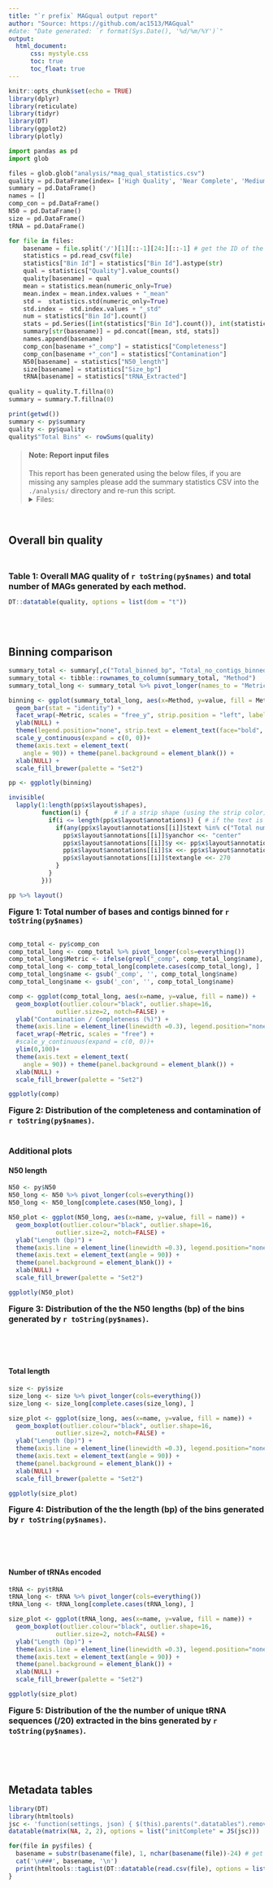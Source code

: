 ```yaml
---
title: "`r prefix` MAGqual output report"
author: "Source: https://github.com/ac1513/MAGqual"
#date: "Date generated: `r format(Sys.Date(), '%d/%m/%Y')`"
output: 
  html_document:
      css: mystyle.css
      toc: true
      toc_float: true
---
```


```r
knitr::opts_chunk$set(echo = TRUE)
library(dplyr)
library(reticulate)
library(tidyr)
library(DT)
library(ggplot2)
library(plotly)
```


```python
import pandas as pd
import glob

files = glob.glob("analysis/*mag_qual_statistics.csv")
quality = pd.DataFrame(index= ['High Quality', 'Near Complete', 'Medium Quality', 'Low Quality', 'Failed'])
summary = pd.DataFrame()
names = []
comp_con = pd.DataFrame()
N50 = pd.DataFrame() 
size = pd.DataFrame()
tRNA = pd.DataFrame()

for file in files:
    basename = file.split('/')[1][::-1][24:][::-1] # get the ID of the MAGqual run
    statistics = pd.read_csv(file)
    statistics["Bin Id"] = statistics["Bin Id"].astype(str)
    qual = statistics["Quality"].value_counts()
    quality[basename] = qual
    mean = statistics.mean(numeric_only=True)
    mean.index = mean.index.values + "_mean"
    std =  statistics.std(numeric_only=True)
    std.index =  std.index.values + "_std"
    num = statistics["Bin Id"].count()
    stats = pd.Series([int(statistics["Bin Id"].count()), int(statistics["Size_bp"].sum()), int(statistics["No_contigs"].sum())], index=["No_bins", "Total_binned_bp", "Total_no_contigs_binned"])
    summary[str(basename)] = pd.concat([mean, std, stats])
    names.append(basename)
    comp_con[basename +"_comp"] = statistics["Completeness"]
    comp_con[basename +"_con"] = statistics["Contamination"]
    N50[basename] = statistics["N50_length"]
    size[basename] = statistics["Size_bp"]
    tRNA[basename] = statistics["tRNA_Extracted"]
    
quality = quality.T.fillna(0) 
summary = summary.T.fillna(0)
```

```r
print(getwd())
summary <- py$summary
quality <- py$quality
quality$"Total Bins" <- rowSums(quality)
```

> #### Note: Report input files  
> This report has been generated using the below files, if you are missing any samples please add the summary statistics CSV into the `./analysis/` directory and re-run this script.
> <details><summary>Files:</summary>
> ```{r, echo=FALSE}
> py$files
> ```
> </details>
>

<br>  
  
## Overall bin quality

<br>
  
<font size="3"><b>Table 1: Overall MAG quality of `r toString(py$names)` and total number of MAGs generated by each method. </b></font>
```r
DT::datatable(quality, options = list(dom = "t"))
```
<br>
<br>  

## Binning comparison 

```r
summary_total <- summary[,c("Total_binned_bp", "Total_no_contigs_binned")]
summary_total <- tibble::rownames_to_column(summary_total, "Method")
summary_total_long <- summary_total %>% pivot_longer(names_to = "Metric", cols = c("Total_binned_bp", "Total_no_contigs_binned"))

binning <- ggplot(summary_total_long, aes(x=Method, y=value, fill = Method)) + 
  geom_bar(stat = "identity") +
  facet_wrap(~Metric, scales = "free_y", strip.position = "left", labeller = as_labeller(c(Total_binned_bp = "Total bases binned (bp)", Total_no_contigs_binned = "Total number of contigs binned")))+
  ylab(NULL) +
  theme(legend.position="none", strip.text = element_text(face="bold", size=12), strip.background = element_blank(), strip.placement = "outside", axis.line = element_line(linewidth = 0.3)) + 
  scale_y_continuous(expand = c(0, 0))+ 
  theme(axis.text = element_text( 
    angle = 90)) + theme(panel.background = element_blank()) +
  xlab(NULL) + 
  scale_fill_brewer(palette = "Set2")

pp <- ggplotly(binning)

invisible(
  lapply(1:length(pp$x$layout$shapes),
         function(i) {       # if a strip shape (using the strip color)
           if(i <= length(pp$x$layout$annotations)) { # if the text is a strip label
             if(any(pp$x$layout$annotations[[i]]$text %in% c("Total number of contigs binned", "Total bases binned (bp)"))) {
               pp$x$layout$annotations[[i]]$yanchor <<- "center"
               pp$x$layout$annotations[[i]]$y <<- pp$x$layout$annotations[[i]]$y - 0.5
               pp$x$layout$annotations[[i]]$x <<- pp$x$layout$annotations[[i]]$x-0.29 # move text to the middle
               pp$x$layout$annotations[[i]]$textangle <<- 270
             }
           }
         })) 

pp %>% layout()

```

<font size="3"><b> Figure 1: Total number of bases and contigs binned for `r toString(py$names)` </b></font>  
<br>

```r
comp_total <- py$comp_con
comp_total_long <- comp_total %>% pivot_longer(cols=everything())
comp_total_long$Metric <- ifelse(grepl("_comp", comp_total_long$name), "Completeness", "Contamination")
comp_total_long <- comp_total_long[complete.cases(comp_total_long), ]
comp_total_long$name <- gsub('_comp', '', comp_total_long$name)
comp_total_long$name <- gsub('_con', '', comp_total_long$name)

comp <- ggplot(comp_total_long, aes(x=name, y=value, fill = name)) + 
  geom_boxplot(outlier.colour="black", outlier.shape=16,
             outlier.size=2, notch=FALSE) +
  ylab("Contamination / Completeness (%)") +
  theme(axis.line = element_line(linewidth =0.3), legend.position="none") + 
  facet_wrap(~Metric, scales = "free") +
  #scale_y_continuous(expand = c(0, 0))+ 
  ylim(0,100)+
  theme(axis.text = element_text( 
    angle = 90)) + theme(panel.background = element_blank()) +
  xlab(NULL) + 
  scale_fill_brewer(palette = "Set2")

ggplotly(comp)
```
<font size="3"><b> Figure 2: Distribution of the completeness and contamination of `r toString(py$names)`. </b></font>
<br>
<br>  

### Additional plots {.tabset}

#### N50 length
```r
N50 <- py$N50
N50_long <- N50 %>% pivot_longer(cols=everything())
N50_long <- N50_long[complete.cases(N50_long), ]

N50_plot <- ggplot(N50_long, aes(x=name, y=value, fill = name)) +
  geom_boxplot(outlier.colour="black", outlier.shape=16,
             outlier.size=2, notch=FALSE) +
  ylab("Length (bp)") +
  theme(axis.line = element_line(linewidth =0.3), legend.position="none") + 
  theme(axis.text = element_text(angle = 90)) + 
  theme(panel.background = element_blank()) +
  xlab(NULL) + 
  scale_fill_brewer(palette = "Set2")

ggplotly(N50_plot)
```
<font size="3"><b> Figure 3: Distribution of the the N50 lengths (bp) of the bins generated by `r toString(py$names)`. </b></font>
  
<br>  
<br>  

#### Total length

```r
size <- py$size
size_long <- size %>% pivot_longer(cols=everything())
size_long <- size_long[complete.cases(size_long), ]

size_plot <- ggplot(size_long, aes(x=name, y=value, fill = name)) +
  geom_boxplot(outlier.colour="black", outlier.shape=16,
             outlier.size=2, notch=FALSE) +
  ylab("Length (bp)") +
  theme(axis.line = element_line(linewidth =0.3), legend.position="none") + 
  theme(axis.text = element_text(angle = 90)) + 
  theme(panel.background = element_blank()) +
  xlab(NULL) + 
  scale_fill_brewer(palette = "Set2")

ggplotly(size_plot)
```
<font size="3"><b> Figure 4: Distribution of the the length (bp) of the bins generated by `r toString(py$names)`. </b></font>
  
<br>  
<br>  

#### Number of tRNAs encoded
```r
tRNA <- py$tRNA
tRNA_long <- tRNA %>% pivot_longer(cols=everything())
tRNA_long <- tRNA_long[complete.cases(tRNA_long), ]

size_plot <- ggplot(tRNA_long, aes(x=name, y=value, fill = name)) +
  geom_boxplot(outlier.colour="black", outlier.shape=16,
             outlier.size=2, notch=FALSE) +
  ylab("Length (bp)") +
  theme(axis.line = element_line(linewidth =0.3), legend.position="none") + 
  theme(axis.text = element_text(angle = 90)) + 
  theme(panel.background = element_blank()) +
  xlab(NULL) + 
  scale_fill_brewer(palette = "Set2")

ggplotly(size_plot)
```
<font size="3"><b> Figure 5: Distribution of the the number of unique tRNA sequences (/20) extracted in the bins generated by `r toString(py$names)`. </b></font>  
  
<br>  
<br>  
  
## Metadata tables {.tabset}
```r
library(DT)
library(htmltools)
jsc <- 'function(settings, json) { $(this).parents(".datatables").remove(); }'
datatable(matrix(NA, 2, 2), options = list("initComplete" = JS(jsc)))
```

```r
for(file in py$files) {
  basename = substr(basename(file), 1, nchar(basename(file))-24) # get the ID of the MAGqual run
  cat('\n###', basename, '\n')
  print(htmltools::tagList(DT::datatable(read.csv(file), options = list(scrollX='400px'))))
}
```


